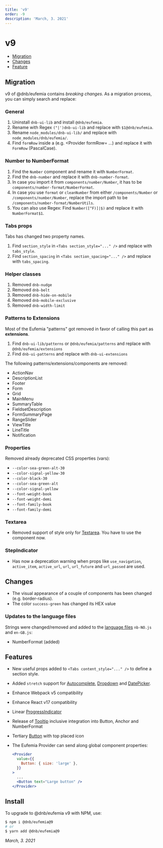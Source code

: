 ```yaml
---
title: 'v9'
order: -9
description: 'March, 3. 2021'
---
```


# v9

- [Migration](#migration)
- [Changes](#changes)
- [Feature](#features)

## Migration

v9 of @dnb/eufemia contains _breaking changes_. As a migration process, you can simply search and replace:

### General

1. Uninstall `dnb-ui-lib` and install `@dnb/eufemia`.
1. Rename with Regex `("|')dnb-ui-lib` and replace with `$1@dnb/eufemia`.
1. Rename `node_modules/dnb-ui-lib/` and replace with `node_modules/dnb/eufemia/`.
1. Find `formRow` inside a (e.g. \<Provider formRow= ...) and replace it with `FormRow` (PascalCase).

### Number to NumberFormat

1. Find the `Number` component and rename it with `NumberFormat`.
1. Find the `dnb-number` and replace it with `dnb-number-format`.
1. In case you import it from `components/number/Number`, it has to be `components/number-format/NumberFormat`.
1. In case you use `format` or `cleanNumber` from either `/components/Number` or `/components/number/Number`, replace the import path to be `/components/number-format/NumberUtils`.
1. You can also use Regex: Find `Number([^F)]|$)` and replace it with `NumberFormat$1`.

### Tabs props

Tabs has changed two property names.

1. Find `section_style` in `<Tabs section_style="..." />` and replace with `tabs_style`.
1. Find `section_spacing` in `<Tabs section_spacing="..." />` and replace with `tabs_spacing`.

### Helper classes

1. Removed `dnb-nudge`
1. Removed `dnb-belt`
1. Removed `dnb-hide-on-mobile`
1. Removed `dnb-mobile-exclusive`
1. Removed `dnb-width-limit`

### Patterns to Extensions

Most of the Eufemia "patterns" got removed in favor of calling this part as **extensions**.

1. Find `dnb-ui-lib/patterns` or `@dnb/eufemia/patterns` and replace with `@dnb/eufemia/extensions`
1. Find `dnb-ui-patterns` and replace with `dnb-ui-extensions`

The following patterns/extensions/components are removed:

- ActionNav
- DescriptionList
- Footer
- Form
- Grid
- MainMenu
- SummaryTable
- FieldsetDescription
- FormSummaryPage
- RangeSlider
- ViewTitle
- LineTitle
- Notification

### Properties

Removed already deprecated CSS properties (vars):

- `--color-sea-green-alt-30`
- `--color-signal-yellow-30`
- `--color-black-30`
- `--color-sea-green-alt`
- `--color-signal-yellow`
- `--font-weight-book`
- `--font-weight-demi`
- `--font-family-book`
- `--font-family-demi`

### Textarea

- Removed support of style only for [Textarea](/uilib/components/textarea). You have to use the component now.

### StepIndicator

- Has now a deprecation warning when props like `use_navigation`, `active_item`, `active_url`, `url`, `url_future` and `url_passed` are used.

## Changes

- The visual appearance of a couple of components has been changed (e.g. border-radius).
- The color `success-green` has changed its HEX value

### Updates to the language files

Strings were changed/removed and added to the [language files](/uilib/usage/customisation/localization) `nb-NO.js` and `en-GB.js`:

- NumberFormat (added)

## Features

- New useful props added to `<Tabs content_style="..." />` to define a section style.
- Added `stretch` support for [Autocomplete](/uilib/components/autocomplete), [Dropdown](/uilib/components/dropdown) and [DatePicker](/uilib/components/date-picker).
- Enhance Webpack v5 compatibility
- Enhance React v17 compatibility
- Linear [ProgressIndicator](/uilib/components/progress-indicator)
- Release of [Tooltip](/uilib/components/tooltip) inclusive integration into Button, Anchor and NumberFormat
- Tertiary [Button](/uilib/components/button#tertiary-button) with top placed icon
- The Eufemia Provider can send along global component properties:

  ```jsx
  <Provider
    value={{
      Button: { size: 'large' },
    }}
  >
    ...
    <Button text="Large button" />
  </Provider>
  ```

## Install

To upgrade to @dnb/eufemia v9 with NPM, use:

```bash
$ npm i @dnb/eufemia@9
# or
$ yarn add @dnb/eufemia@9
```

_March, 3. 2021_
